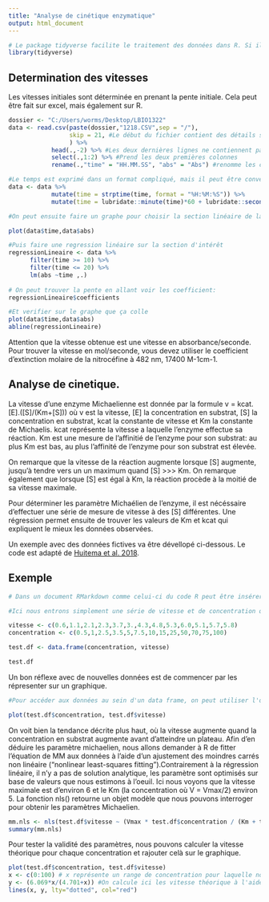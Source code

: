 ```yaml
---
title: "Analyse de cinétique enzymatique"
output: html_document
---
```


```r
# Le package tidyverse facilite le traitement des données dans R. Si il n'est pas installé, il peut être installé en tapant "install.packages("tidyverse")" dans la console. 
library(tidyverse)
```


## Determination des vitesses

Les vitesses initiales sont déterminée en prenant la pente initiale. Cela peut être fait sur excel, mais également sur R. 

```r
dossier <- "C:/Users/worms/Desktop/LBIO1322"
data <- read.csv(paste(dossier,"1218.CSV",sep = "/"),
                 skip = 21, #Le début du fichier contient des détails sur l'expérience
                 ) %>%
            head(.,-2) %>% #Les deux dernières lignes ne contiennent pas de données 
            select(.,1:2) %>% #Prend les deux premières colonnes
            rename(.,"time" = "HH.MM.SS", "abs" = "Abs") #renomme les colonnes

#Le temps est exprimé dans un format compliqué, mais il peut être converti en un objet "temp". On peut ensuite extraire les minutes et les secondes. mutate() permet de modifier un data frame
data <- data %>% 
            mutate(time = strptime(time, format = "%H:%M:%S")) %>%
            mutate(time = lubridate::minute(time)*60 + lubridate::second(time))

#On peut ensuite faire un graphe pour choisir la section linéaire de la courbe

plot(data$time,data$abs)

#Puis faire une regression linéaire sur la section d'intérêt 
regressionLineaire <- data %>% 
      filter(time >= 10) %>%
      filter(time <= 20) %>%
      lm(abs ~time ,.)
      
# On peut trouver la pente en allant voir les coefficient:
regressionLineaire$coefficients

#Et verifier sur le graphe que ça colle
plot(data$time,data$abs)
abline(regressionLineaire)
```

Attention que la vitesse obtenue est une vitesse en absorbance/seconde. Pour trouver la vitesse en mol/seconde, vous devez utiliser le coefficient d'extinction molaire de la nitrocéfine à 482 nm, 17400 M-1cm-1. 

## Analyse de cinetique.

La vitesse d'une enzyme Michaelienne est donnée par la formule v = kcat.[E].([S]/(Km+[S])) où v est la vitesse, [E] la concentration en substrat, [S] la concentration en substrat, kcat la constante de vitesse et Km la constante de Michaelis. kcat représente la vitesse a laquelle l'enzyme effectue sa réaction. Km est une mesure de l'affinitié de l'enzyme pour son substrat: au plus Km est bas, au plus l'affinité de l'enzyme pour son substrat est élevée.

On remarque que la vitesse de la réaction augmente lorsque [S] augmente, jusqu'à tendre vers un un maximum quand [S] >>> Km. On remarque également que lorsque [S] est égal à Km, la réaction procède à la moitié de sa vitesse maximale. 

Pour déterminer les paramètre Michaélien de l'enzyme, il est nécéssaire d'effectuer une série de mesure de vitesse à des [S] différentes. Une régression permet ensuite de trouver les valeurs de Km et kcat qui expliquent le mieux les données observées. 

Un exemple avec des données fictives va être dévellopé ci-dessous. Le code est adapté de [Huitema et al. 2018](https://doi.org/10.1101/316588).

## Exemple

```r
# Dans un document RMarkdown comme celui-ci du code R peut être insérer dans des 'chunk'. Le code sera executé au moment où le document est 'knit'. Par défaut, le code et sont résultat seront présent dans le document final. Vous pouvez aussi executer une ligne de code en tapant ctrl+enter ou tout le code en tapant ctrl+maj+enter.

#Ici nous entrons simplement une série de vitesse et de concentration que nous allons utiliser. Nous les entrons ensuite dans un data frame pour faciliter l'utilisation. 

vitesse <- c(0.6,1.1,2.1,2.3,3.7,3.,4.3,4.8,5.3,6.0,5.1,5.7,5.8)
concentration <- c(0.5,1,2.5,3.5,5,7.5,10,15,25,50,70,75,100)

test.df <- data.frame(concentration, vitesse) 

test.df
```

Un bon réflexe avec de nouvelles données est de commencer par les répresenter sur un graphique.

```r
#Pour accéder aux données au sein d'un data frame, on peut utiliser l'opérateur '$'. 

plot(test.df$concentration, test.df$vitesse)
```

On voit bien la tendance décrite plus haut, où la vitesse augmente quand la concentration en substrat augmente avant d'atteindre un plateau. Afin d'en déduire les paramètre michaelien, nous allons demander à R de fitter l'équation de MM aux données à l'aide d'un ajustement des moindres carrés non linéaire ("nonlinear least-squares fitting").Contrairement à la régression linéaire, il n'y a pas de solution analytique, les paramètre sont optimisés sur base de valeurs que nous estimons à l'oeuil. Ici nous voyons que la vitesse maximale est d'environ 6 et le Km (la concentration où V = Vmax/2) environ 5. La fonction nls() retourne un objet modèle que nous pouvons interroger pour obtenir les paramètres Michaelien.


```r
mm.nls <- nls(test.df$vitesse ~ (Vmax * test.df$concentration / (Km + test.df$concentration)), data=test.df, start=list(Km=5, Vmax=6)) 
summary(mm.nls)
```

Pour tester la validité des paramètres, nous pouvons calculer la vitesse théorique pour chaque concentration et rajouter celà sur le graphique.

```r
plot(test.df$concentration, test.df$vitesse)
x <- c(0:100) # x représente un range de concentration pour laquelle nous calculerons la vitesse théorique. Si vous changez cela pour vos valeur, modifier cela pour couvrir un range qui couvre vos concentrations. Attention c(a:b) ne donne que les entier entre a et b.
y <- (6.069*x/(4.701+x)) #On calcule ici les vitesse théorique à l'aide des Km et Vmax obtenu plus haut et du range de concentration théorique.
lines(x, y, lty="dotted", col="red")

```
